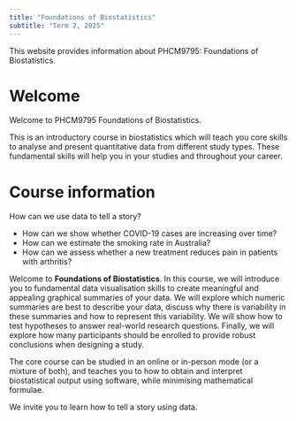 ```yaml
---
title: "Foundations of Biostatistics"
subtitle: "Term 2, 2025"
---
```


This website provides information about PHCM9795: Foundations of Biostatistics.

# Welcome

Welcome to PHCM9795 Foundations of Biostatistics.

This is an introductory course in biostatistics which will teach you core skills to analyse and present quantitative data from different study types. These fundamental skills will help you in your studies and throughout your career.

# Course information

How can we use data to tell a story?

- How can we show whether COVID-19 cases are increasing over time?
- How can we estimate the smoking rate in Australia?
- How can we assess whether a new treatment reduces pain in patients with arthritis?

Welcome to **Foundations of Biostatistics**. In this course, we will introduce you to fundamental data visualisation skills to create meaningful and appealing graphical summaries of your data. We will explore which numeric summaries are best to describe your data, discuss why there is variability in these summaries and how to represent this variability. We will show how to test hypotheses to answer real-world research questions. Finally, we will explore how many participants should be enrolled to provide robust conclusions when designing a study.

The core course can be studied in an online or in-person mode (or a mixture of both), and teaches you to how to obtain and interpret biostatistical output using software, while minimising mathematical formulae.

We invite you to learn how to tell a story using data.